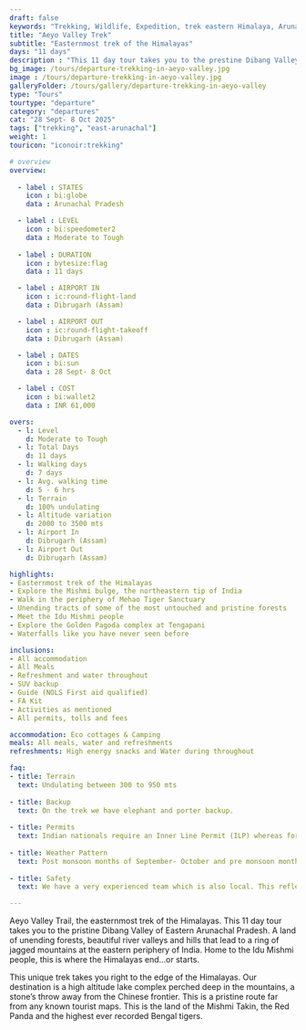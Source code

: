 ```yaml
---
draft: false
keywords: "Trekking, Wildlife, Expedition, trek eastern Himalaya, Arunachal Pradesh trek, trekking holiday, Hiking in northeast India, Hiking in Arunachal Pradesh"
title: "Aeyo Valley Trek"
subtitle: "Easternmost trek of the Himalayas"
days: "11 days"
description : "This 11 day tour takes you to the prestine Dibang Valley of Eastern Arunachal Pradesh. Our destination is a high altitude lake complex perched deep in the mountains, a stones throw away from the Chinese frontier."
bg_image: /tours/departure-trekking-in-aeyo-valley.jpg
image : /tours/departure-trekking-in-aeyo-valley.jpg
galleryFolder: /tours/gallery/departure-trekking-in-aeyo-valley
type: "Tours" 
tourtype: "departure"
category: "departures"
cat: "28 Sept- 8 Oct 2025"
tags: ["trekking", "east-arunachal"]
weight: 1
touricon: "iconoir:trekking"

# overview
overview:
    
  - label : STATES
    icon : bi:globe
    data : Arunachal Pradesh 

  - label : LEVEL
    icon : bi:speedometer2
    data : Moderate to Tough
    
  - label : DURATION
    icon : bytesize:flag
    data : 11 days

  - label : AIRPORT IN
    icon : ic:round-flight-land
    data : Dibrugarh (Assam)

  - label : AIRPORT OUT
    icon : ic:round-flight-takeoff
    data : Dibrugarh (Assam)

  - label : DATES
    icon : bi:sun
    data : 28 Sept- 8 Oct

  - label : COST
    icon : bi:wallet2
    data : INR 61,000

overs:
  - l: Level 
    d: Moderate to Tough
  - l: Total Days 
    d: 11 days
  - l: Walking days 
    d: 7 days
  - l: Avg. walking time 
    d: 5 - 6 hrs
  - l: Terrain 
    d: 100% undulating
  - l: Altitude variation 
    d: 2000 to 3500 mts
  - l: Airport In 
    d: Dibrugarh (Assam)
  - l: Airport Out 
    d: Dibrugarh (Assam)

highlights:
- Easternmost trek of the Himalayas
- Explore the Mishmi bulge, the northeastern tip of India
- Walk in the periphery of Mehao Tiger Sanctuary
- Unending tracts of some of the most untouched and pristine forests
- Meet the Idu Mishmi people
- Explore the Golden Pagoda complex at Tengapani
- Waterfalls like you have never seen before

inclusions:
- All accommodation
- All Meals
- Refreshment and water throughout
- SUV backup 
- Guide (NOLS First aid qualified)
- FA Kit
- Activities as mentioned
- All permits, tolls and fees

accommodation: Eco cottages & Camping
meals: All meals, water and refreshments
refreshments: High energy snacks and Water during throughout   

faq:
- title: Terrain
  text: Undulating between 300 to 950 mts
 
- title: Backup
  text: On the trek we have elephant and porter backup.
 
- title: Permits
  text: Indian nationals require an Inner Line Permit (ILP) whereas foreign nationals require a Restricted Area Permit (RAP / PAP). These have a govt. charge attached to them. Rest assured we take care of the arrangements.
 
- title: Weather Pattern
  text: Post monsoon months of September- October and pre monsoon months of March-April are very pleasant with blue skies and a fair days. Peak winters are from November to February with the mercury coming down below 15 C in the nights, where as the days are quite pleasant.
 
- title: Safety
  text: We have a very experienced team which is also local. This reflects in the overall safety of our tours. Rest assured your guides know where extra attention is required and when. All our routes are well known to us, we know where the nearest medical facilities are, we know whom to contact if in case of an emergency, we know all the alternate routes in case of road blockages. We have CASEVAC protocols in place to streamline the process in case of emergencies. You can rest easy knowing that in the outdoors in general and this region in particular you are in safe hands with us.

---
```


Aeyo Valley Trail, the easternmost trek of the Himalayas. This 11 day tour takes you to the pristine Dibang Valley of Eastern Arunachal Pradesh. A land of unending forests, beautiful river valleys and hills that lead to a ring of jagged mountains at the eastern periphery of India. Home to the Idu Mishmi people, this is where the Himalayas end...or starts.

This unique trek takes you right to the edge of the Himalayas. Our destination is a high altitude lake complex perched deep in the mountains, a stone’s throw away from the Chinese frontier. This is a pristine route far from any known tourist maps. This is the land of the Mishmi Takin, the Red Panda and the highest ever recorded Bengal tigers.

